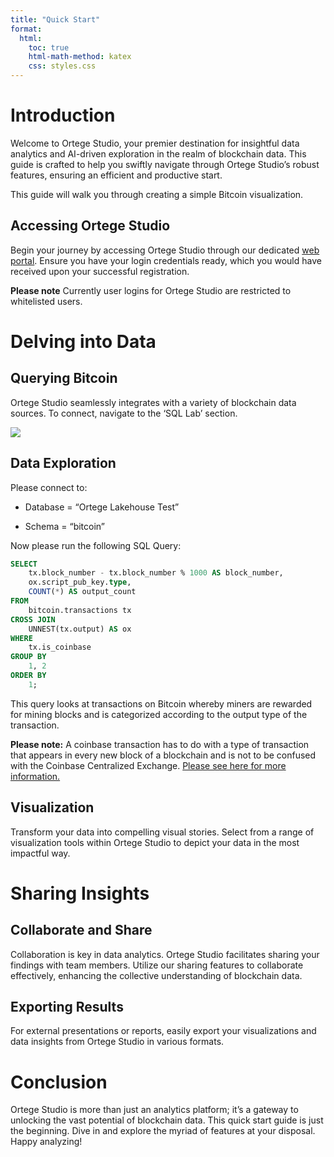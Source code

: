 ```yaml
---
title: "Quick Start"
format:
  html:
    toc: true
    html-math-method: katex
    css: styles.css
---
```


# Introduction

Welcome to Ortege Studio, your premier destination for insightful data analytics and AI-driven exploration in the realm of blockchain data. This guide is crafted to help you swiftly navigate through Ortege Studio's robust features, ensuring an efficient and productive start.

This guide will walk you through creating a simple Bitcoin visualization.

## Accessing Ortege Studio

Begin your journey by accessing Ortege Studio through our dedicated [web portal](https://app.ortege.xyz). Ensure you have your login credentials ready, which you would have received upon your successful registration.

**Please note** Currently user logins for Ortege Studio are restricted to whitelisted users.

# Delving into Data

## Querying Bitcoin

Ortege Studio seamlessly integrates with a variety of blockchain data sources. To connect, navigate to the 'SQL Lab' section.

![](images/SQLLab.png)

## Data Exploration

Please connect to:

-   Database = "Ortege Lakehouse Test"

-   Schema = "bitcoin"

Now please run the following SQL Query:

``` sql
SELECT 
    tx.block_number - tx.block_number % 1000 AS block_number,
    ox.script_pub_key.type,
    COUNT(*) AS output_count
FROM 
    bitcoin.transactions tx
CROSS JOIN 
    UNNEST(tx.output) AS ox
WHERE 
    tx.is_coinbase
GROUP BY 
    1, 2
ORDER BY 
    1;
```

This query looks at transactions on Bitcoin whereby miners are rewarded for mining blocks and is categorized according to the output type of the transaction.

**Please note:** A coinbase transaction has to do with a type of transaction that appears in every new block of a blockchain and is not to be confused with the Coinbase Centralized Exchange. [Please see here for more information.](https://cointelegraph.com/explained/what-is-a-coinbase-transaction)

## Visualization

Transform your data into compelling visual stories. Select from a range of visualization tools within Ortege Studio to depict your data in the most impactful way.

# Sharing Insights

## Collaborate and Share

Collaboration is key in data analytics. Ortege Studio facilitates sharing your findings with team members. Utilize our sharing features to collaborate effectively, enhancing the collective understanding of blockchain data.

## Exporting Results

For external presentations or reports, easily export your visualizations and data insights from Ortege Studio in various formats.

# Conclusion

Ortege Studio is more than just an analytics platform; it's a gateway to unlocking the vast potential of blockchain data. This quick start guide is just the beginning. Dive in and explore the myriad of features at your disposal. Happy analyzing!